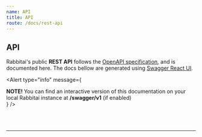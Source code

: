 ```yaml
---
name: API
title: API
route: /docs/rest-api
---
```

## API



Rabbitai's public **REST API** follows the
[OpenAPI specification](https://swagger.io/specification/), and is
documented here. The docs bellow are generated using
[Swagger React UI](https://www.npmjs.com/package/swagger-ui-react).

<Alert
  type="info"
  message={
    <div>
      <strong>NOTE! </strong>
      You can find an interactive version of this documentation
      on your local Rabbitai instance
      at <strong>/swagger/v1</strong> (if enabled)
    </div>
  }
/>

<br /><br /><hr />
<div className="swagger-container">
  <SwaggerUI spec={openapi} />
</div>
